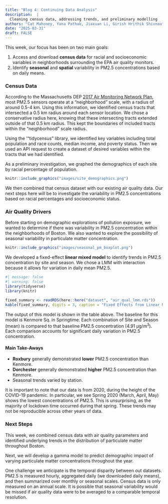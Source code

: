 ```yaml
---
title: "Blog 4: Continuing Data Analysis"
description:  |
  Cleaning census data, addressing trends, and preliminary modelling 
authors: "Cat Mahoney, Yana Pathak, Jiaxuan Li, Girish Hrithik Shivnauth, Xiaolong Zhou"
date: "2025-03-31"
draft: FALSE
---
```

This week, our focus has been on two main goals:

1. Access and download **census data** for racial and socioeconomic variables in neighborhoods surrounding the EPA air quality monitors.
2. Identify **seasonal** and **spatial** variability in PM2.5 concentrations based on daily means.

### Census Data
According to the Massachusetts DEP [2017 Air Monitoring Network Plan](https://19january2021snapshot.epa.gov/sites/static/files/2018-05/documents/maplan2017.pdf), most PM2.5 sensors operate at a "neighborhood" scale, with a radius of around 0.5-4 km. Using this information, we identified census tracts that intersected a 0.5 km radius around each sensor location. We chose a conservative radius here, knowing that these intersecting tracts extended outside of that 0.5 km radius. This kept the boundaries of included tracts within the "neighborhood" scale radius.

Using the '"tidycensus" library, we identified key variables including total population and race counts, median income, and poverty status. Then we used an API request to create a dataset of desired variables within the tracts that we had identified.

As a preliminary investigation, we graphed the demographics of each site by racial percentage of population.

```r
knitr::include_graphics("images/site_demographics.png")
```

We then combined that census dataset with our existing air quality data. Our next steps here will be to investigate the variability in PM2.5 concentrations based on racial percentages and socioeconomic status.

### Air Quality Drivers
Before starting on demographic explorations of pollution exposure, we wanted to determine if there was variability in PM2.5 concentration within the neighborhoods of Boston. We also wanted to explore the possibility of seasonal variability in particulate matter concentration.

```r
knitr::include_graphics("images/seasonal_pm_boxplot.png")
```

We developed a fixed-effect **linear mixed model** to identify trends in PM2.5 concentration by site and season. We chose a LMM with interaction because it allows for variation in daily mean PM2.5. 

```r
#| message: false
#| warning: false
library(tidyverse)
library(knitr)

fixed_summary <- readRDS(here::here("dataset", "air_qual_lmm.rds"))
kable(fixed_summary, digits = 3, caption = "Fixed Effects from Linear Mixed Model")

```

The output of this model is shown in the table above. The baseline for this model is Kenmore Sq. in Springtime. Each combination of Site and Season (mean) is compared to that baseline PM2.5 concentration (4.91 µg/m<sup>3</sup>). Each comparison accounts for significant daily variation in PM2.5 concentration.

#### Main Take-Aways

* **Roxbury** generally demonstrated **lower** PM2.5 concentration than Kenmore.
* **Dorchester** generally demonstrated **higher** PM2.5 concentration than Kenmore.
* Seasonal trends varied by station.

It is important to note that our data is from 2020, during the height of the COVID-19 pandemic. In particular, we see Spring 2020 (March, April, May) shows the lowest concentrations of PM2.5. This is unsurprising, as the majority of lockdown time occurred during that spring. These trends may not be reproducible across other years of data.

### Next Steps
This week, we combined census data with air quality parameters and identified underlying trends in the distribution of particulate matter throughout Boston.

Next, we will develop a gamma model to predict demographic impact of varying particulate matter concentrations throughout the year.

One challenge we anticipate is the temporal disparity between out datasets. PM2.5 is measured hourly, aggregated daily (we downloaded daily means), and then summarized over monthly or seasonal scales. Census data is only measured on an annual scale. It is possible that seasonal variability would be missed if air quality data were to be averaged to a comparable temporal resolution.